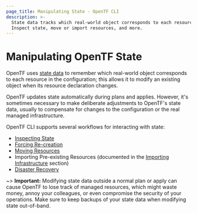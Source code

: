 ```yaml
---
page_title: Manipulating State - OpenTF CLI
description: >-
  State data tracks which real-world object corresponds to each resource.
  Inspect state, move or import resources, and more.
---
```


# Manipulating OpenTF State

OpenTF uses [state data](/opentf/language/state) to remember which
real-world object corresponds to each resource in the configuration;
this allows it to modify an existing object when its resource declaration
changes.

OpenTF updates state automatically during plans and applies. However, it's
sometimes necessary to make deliberate adjustments to OpenTF's state data,
usually to compensate for changes to the configuration or the real managed
infrastructure.

OpenTF CLI supports several workflows for interacting with state:

- [Inspecting State](/opentf/cli/state/inspect)
- [Forcing Re-creation](/opentf/cli/state/taint)
- [Moving Resources](/opentf/cli/state/move)
- Importing Pre-existing Resources (documented in the
  [Importing Infrastructure](/opentf/cli/import) section)
- [Disaster Recovery](/opentf/cli/state/recover)

~> **Important:** Modifying state data outside a normal plan or apply can cause
OpenTF to lose track of managed resources, which might waste money, annoy
your colleagues, or even compromise the security of your operations. Make sure
to keep backups of your state data when modifying state out-of-band.
